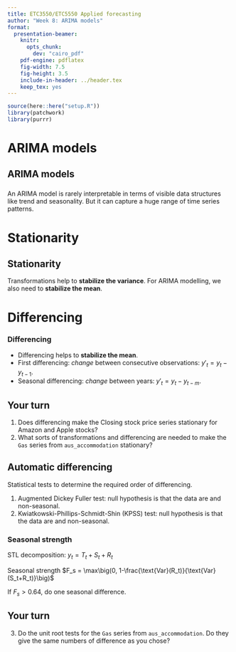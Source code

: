 ```yaml
---
title: ETC3550/ETC5550 Applied forecasting
author: "Week 8: ARIMA models"
format:
  presentation-beamer:
    knitr:
      opts_chunk:
        dev: "cairo_pdf"
    pdf-engine: pdflatex
    fig-width: 7.5
    fig-height: 3.5
    include-in-header: ../header.tex
    keep_tex: yes
---
```


```r
source(here::here("setup.R"))
library(patchwork)
library(purrr)
```

# ARIMA models

## ARIMA models

\begin{tabular}{@{}rl}
\textbf{AR}: & autoregressive (lagged observations as inputs)\\
\textbf{I}: & integrated (differencing to make series stationary)\\
\textbf{MA}: & moving average (lagged errors as inputs)
\end{tabular}

###
An ARIMA model is rarely interpretable in terms of visible data structures like trend and seasonality. But it can capture a huge range of time series patterns.

# Stationarity

## Stationarity
\fontsize{14}{16}\sf
\begin{block}{Definition}
If $\{y_t\}$ is a stationary time series, then for all $s$, the distribution of $(y_t,\dots,y_{t+s})$ does not depend on $t$.
\end{block}\pause\vspace*{-0.3cm}

Transformations help to **stabilize the variance**.\newline
For ARIMA modelling, we also need to **stabilize the mean**.

# Differencing

### Differencing

* Differencing helps to **stabilize the mean**.
* First differencing: *change* between consecutive observations: $y'_t = y_t - y_{t-1}$.
* Seasonal differencing: *change* between years: $y'_t = y_t - y_{t-m}$.

## Your turn

1. Does differencing make the Closing stock price series stationary for Amazon and Apple stocks?
2. What sorts of transformations and differencing are needed to make the `Gas` series from `aus_accommodation` stationary?


## Automatic differencing
\fontsize{13}{16}\sf
Statistical tests to determine the required order of differencing.

  1. Augmented Dickey Fuller test: null hypothesis is that the data are \alert{non-stationary} and non-seasonal.
  2. Kwiatkowski-Phillips-Schmidt-Shin (KPSS) test: null hypothesis is that the data are \alert{stationary} and non-seasonal.

\only<2>{\begin{textblock}{4}(10.2,3.1)
\begin{alertblock}{}
H$_0$: non-stationary
\end{alertblock}
\end{textblock}}

\only<2>{\begin{textblock}{3}(12.4,4.45)
\begin{alertblock}{}
H$_0$: stationary
\end{alertblock}
\end{textblock}}

### Seasonal strength

STL decomposition: $y_t = T_t+S_t+R_t$

Seasonal strength $F_s = \max\big(0, 1-\frac{\text{Var}(R_t)}{\text{Var}(S_t+R_t)}\big)$

If $F_s > 0.64$, do one seasonal difference.

## Your turn

3. Do the unit root tests for the `Gas` series from `aus_accommodation`. Do they give the same numbers of difference as you chose?
